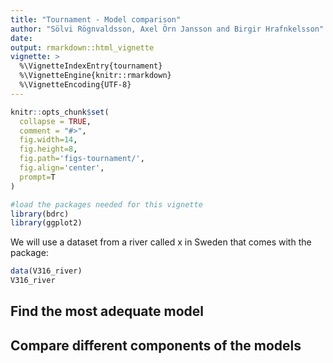 ```yaml
---
title: "Tournament - Model comparison"
author: "Sölvi Rögnvaldsson, Axel Örn Jansson and Birgir Hrafnkelsson"
date:
output: rmarkdown::html_vignette
vignette: >
  %\VignetteIndexEntry{tournament}
  %\VignetteEngine{knitr::rmarkdown}
  %\VignetteEncoding{UTF-8}
---
```


```r
knitr::opts_chunk$set(
  collapse = TRUE,
  comment = "#>",
  fig.width=14, 
  fig.height=8, 
  fig.path='figs-tournament/',
  fig.align='center',
  prompt=T
)
```

```r
#load the packages needed for this vignette
library(bdrc)
library(ggplot2)
```
We will use a dataset from a river called x in Sweden that comes with the package:
```r
data(V316_river)
V316_river
```

## Find the most adequate model

## Compare different components of the models



